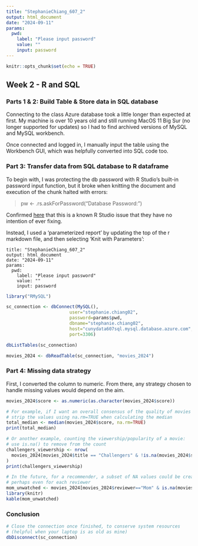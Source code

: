 ```yaml
---
title: "StephanieChiang_607_2"
output: html_document
date: "2024-09-11"
params:
  pwd:
    label: "Please input password"
    value: ""
    input: password
---
```


```r
knitr::opts_chunk$set(echo = TRUE)
```

## Week 2 - R and SQL

### Parts 1 & 2: Build Table & Store data in SQL database

Connecting to the class Azure database took a little longer than expected at first. My machine is over 10 years old and still running MacOS 11 Big Sur (no longer supported for updates) so I had to find archived versions of MySQL and MySQL workbench.

Once connected and logged in, I manually input the table using the Workbench GUI, which was helpfully converted into SQL code too.

### Part 3: Transfer data from SQL database to R dataframe

To begin with, I was protecting the db password with R Studio's built-in password input function, but it broke when knitting the document and execution of the chunk halted with errors:

> pw <- .rs.askForPassword("Database Password:")

Confirmed [here](https://github.com/quarto-dev/quarto-cli/issues/2269) that this is a known R Studio issue that they have no intention of ever fixing. 

Instead, I used a 'parameterized report' by updating the top of the r markdown file, and then selecting 'Knit with Parameters':

```
title: "StephanieChiang_607_2"
output: html_document
date: "2024-09-11"
params:
  pwd:
    label: "Please input password"
    value: ""
    input: password
```

```r
library("RMySQL")

sc_connection <- dbConnect(MySQL(),
                        user="stephanie.chiang02",
                        password=params$pwd,
                        dbname="stephanie.chiang02",
                        host="cunydata607sql.mysql.database.azure.com",
                        port=3306)

dbListTables(sc_connection)

movies_2024 <- dbReadTable(sc_connection, "movies_2024")
```

### Part 4: Missing data strategy 

First, I converted the column to numeric. From there, any strategy chosen to handle missing values would depend on the aim.

``` r
movies_2024$score <- as.numeric(as.character(movies_2024$score))

# For example, if I want an overall consensus of the quality of movies this year:
# strip the values using na.rm=TRUE when calculating the median
total_median <- median(movies_2024$score, na.rm=TRUE)
print(total_median)

# Or another example, counting the viewership/popularity of a movie:
# use is.na() to remove from the count
challengers_viewership <- nrow(
  movies_2024[movies_2024$title == "Challengers" & !is.na(movies_2024$score),]
)
print(challengers_viewership)

# In the future, for a recommender, a subset of NA values could be created
# perhaps even for each reviewer
mom_unwatched <- movies_2024[movies_2024$reviewer=="Mom" & is.na(movies_2024$score),]
library(knitr)
kable(mom_unwatched)
```

### Conclusion

```r
# Close the connection once finished, to conserve system resources
# (helpful when your laptop is as old as mine)
dbDisconnect(sc_connection)
```
